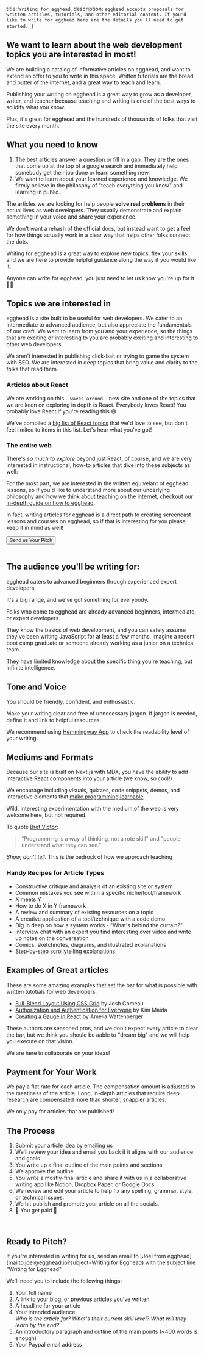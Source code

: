   title: `Writing for egghead`,
  description: `egghead accepts proposals for written articles, tutorials, and other editorial content. If you'd like to write for egghead here are the details you'll need to get started.`,
}



<ProseSection>


## We want to learn about the web development topics you are interested in most!

We are building a catalog of informative articles on egghead, and want to extend an offer to you to write in this space. Written tutorials are the bread and butter of the internet, and a great way to teach and learn.

Publishing your writing on egghead is a great way to grow as a developer, writer, and teacher because teaching and writing is one of the best ways to solidify what you know.

Plus, it's great for egghead and the hundreds of thousands of folks that visit the site every month.

## What you need to know

1. The best articles answer a question or fill in a gap. They are the ones that come up at the top of a google search and immediately help somebody get their job done or learn something new.
2. We want to learn about your learned experience and knowledge. We firmly believe in the philosphy of "teach everything you know" and learning in public.

The articles we are looking for help people **solve real problems** in their actual lives as web developers. They usually demonstrate and explain something in your voice and share your experience.

We don't want a rehash of the official docs, but instead want to get a feel for how things actually work in a clear way that helps other folks connect the dots.

Writing for egghead is a great way to explore new topics, flex your skills, and we are here to provide helpful guidance along the way if you would like it.

Anyone can write for egghead, you just need to let us know you're up for it <span>✋🏾</span>

## Topics we are interested in

egghead is a site built to be useful for web developers. We cater to an intermediate to advanced audience, but also appreciate the fundamentals of our craft. We want to learn from you and your experience, so the things that are exciting or interesting to you are probably exciting and interesting to other web developers.

We aren't interested in publishing click-bait or trying to game the system with SEO. We are interested in deep topics that bring value and clarity to the folks that read them.

### Articles about React

We are working on this... `waves around`... new site and one of the topics that we are keen on exploring in depth is React. Everybody loves React! You probably love React if you're reading this 😅

We've compiled a [big list of React topics](https://www.notion.so/egghead/egghead-next-React-Evergreen-Content-Seedlings-8d7f4e234cbc43838c12793382d076bf) that we'd love to see, but don't feel limited to items in this list. Let's hear what you've got!

### The entire web

There's _so much to explore_ beyond just React, of course, and we are very interested in instructional, how-to articles that dive into these subjects as well:

</ProseSection>


<TopicList />

<ProseSection>


For the most part, we are interested in the written equivelant of egghead lessons, so if you'd like to understand more about our underlying philosophy and how we think about teaching on the internet, checkout [our in-depth guide on how to egghead](https://howtoegghead.com/instructor).

In fact, writing articles for egghead is a direct path to creating screencast lessons and courses on egghead, so if that is interesting for you please keep it in mind as well!

<a href="/write-for-egghead#pitch-form">
  <button className="mt-4 flex items-center sm:px-5 px-3 py-2 rounded-md border-1 focus:border-blue-600 focus:outline-none bg-blue-600 border-blue-800 text-blue-100">
    Send us Your Pitch
  </button>
</a>

<br />

<br />

## The audience you'll be writing for:

egghead caters to advanced beginners through experienced expert developers.

It's a big range, and we've got something for everybody.

Folks who come to egghead are already advanced beginners, intermediate, or expert developers.

They know the basics of web development, and you can safely assume they've been writing JavaScript for at least a few months. Imagine a recent boot camp graduate or someone already working as a junior on a technical team.

They have limited knowledge about the specific thing you're teaching, but infinite intelligence.

## Tone and Voice

You should be friendly, confident, and enthusiastic.

Make your writing clear and free of unnecessary jargon. If jargon is needed, define it and link to helpful resources.

We recommend using [Hemmingway App](http://www.hemingwayapp.com/) to check the readability level of your writing.

## Mediums and Formats

Because our site is built on Next.js with MDX, you have the ability to add interactive React components into your article (we know, so cool!)

We encourage including visuals, quizzes, code snippets, demos, and interactive elements that [make programming learnable](http://worrydream.com/LearnableProgramming/).

Wild, interesting experimentation with the medium of the web is very welcome here, but not required.

To quote [Bret Victor](http://worrydream.com/):

</ProseSection>


<blockquote className="relative my-6 text-xl text-neutral-600 pl-6 max-w-2xl font-semibold">
  "Programming is a way of thinking, not a rote skill" and "people understand
  what they can see."
</blockquote>

<ProseSection>


_Show, don't tell._ This is the bedrock of how we approach teaching

### Handy Recipes for Article Types

- Constructive critique and analysis of an existing site or system
- Common mistakes you see within a specific niche/tool/framework
- X meets Y
- How to do X in Y framework
- A review and summary of existing resources on a topic
- A creative application of a tool/technique with a code demo
- Dig in deep on how a system works - "What's behind the curtain?"
- Interview chat with an expert you find interesting over video and write up notes on the conversation
- Comics, sketchnotes, diagrams, and illustrated explanations
- Step-by-step [scrollytelling explanations](https://webflow.com/blog/scrollytelling-guide)

## Examples of Great articles

These are some amazing examples that set the bar for what is possible with written tutotials for web developers.

- [Full-Bleed Layout Using CSS Grid](https://joshwcomeau.com/css/full-bleed/) by Josh Comeau
- [Authorization and Authentication for Everyone](https://dev.to/kimmaida/authorization-and-authentication-for-everyone-27j3) by Kim Maida
- [Creating a Gauge in React](https://wattenberger.com/blog/gauge) by Amelia Wattenberger

These authors are seasoned pros, and we don't expect every article to clear the bar, but we think you should be aable to "dream big" and we will help you execute on that vision.

We are here to collaborate on your ideas!

## Payment for Your Work

We pay a flat rate for each article. The compensation amount is adjusted to the meatiness of the article. Long, in-depth articles that require deep research are compensated more than shorter, snappier articles.

We only pay for articles that are published!

## The Process

1. Submit your article idea [by emailing us](/write-for-egghead#pitch-form)
2. We'll review your idea and email you back if it aligns with our audience and goals
3. You write up a final outline of the main points and sections
4. We approve the outline
5. You write a mostly-final article and share it with us in a collaborative writing app like Notion, Dropbox Paper, or Google Docs.
6. We review and edit your article to help fix any spelling, grammar, style, or technical issues.
7. We hit publish and promote your article on all the socials.
8. <span>🤑</span> You get paid <span>🤑</span>

<br />

<section id="pitch-form">


## Ready to Pitch?

If you're interested in writing for us, send an email to [Joel from egghead](mailto:joel@egghead.io?subject=Writing for Egghead) with the subject line "Writing for Egghead"

We'll need you to include the following things:

1. Your full name
2. A link to your blog, or previous articles you've written
3. A headline for your article
4. Your intended audience  
   _Who is the article for? What's their current skill level? What will they learn by the end?_
5. An introductory paragraph and outline of the main points (~400 words is enough)
6. Your Paypal email address

</section>


</ProseSection>

